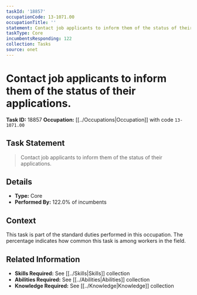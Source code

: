 ```yaml
---
taskId: '18857'
occupationCode: 13-1071.00
occupationTitle: ''
statement: Contact job applicants to inform them of the status of their applications.
taskType: Core
incumbentsResponding: 122
collection: Tasks
source: onet
---
```

# Contact job applicants to inform them of the status of their applications.

**Task ID:** 18857
**Occupation:** [[../Occupations|Occupation]] with code `13-1071.00`

## Task Statement

> Contact job applicants to inform them of the status of their applications.

## Details

- **Type:** Core
- **Performed By:** 122.0% of incumbents

## Context

This task is part of the standard duties performed in this occupation. The percentage indicates how common this task is among workers in the field.

## Related Information

- **Skills Required:** See [[../Skills|Skills]] collection
- **Abilities Required:** See [[../Abilities|Abilities]] collection
- **Knowledge Required:** See [[../Knowledge|Knowledge]] collection
